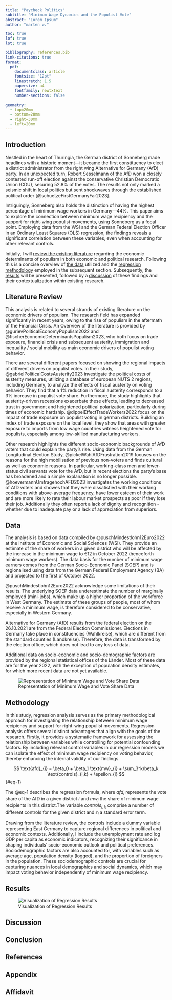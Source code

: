 ```yaml
---
title: "Paycheck Politics"
subtitle: "Minimum Wage Dynamics and the Populist Vote"
abstract: "Lorem Ipsum"
author: "marten w."

toc: true
lof: true
lot: true

bibliography: references.bib
link-citations: true
format:
  pdf:
    documentclass: article
    fontsize: "12pt"
    linestretch: 1.5
    papersize: a4
    fontfamily: newtxtext
    number-sections: false
    
geometry: 
  - top=20mm
  - bottom=20mm
  - right=30mm
  - left=20mm
---
```

`\pagenumbering{gobble}`{=latex}
`\pagebreak`{=latex}
`\pagenumbering{arabic}`{=latex}

## Introduction

Nestled in the heart of Thuringia, the German district of Sonneberg made headlines with a historic moment—it became the first constituency to elect a district administrator from the right wing Alternative for Germany (AfD) party. In an unexpected turn, Robert Sesselmann of the AfD won a closely contested run-off election against the conservative Christian Democratic Union (CDU), securing 52.8% of the votes. The results not only marked a seismic shift in local politics but sent shockwaves through the established political order [@schuetzeFirstGermanyFar2023].

Intriguingly, Sonneberg also holds the distinction of having the highest percentage of minimum wage workers in Germany—44%. This paper aims to explore the connection between minimum wage recipiency and the support for right-wing populist movements, using Sonneberg as a focal point. Employing data from the WSI and the German Federal Election Officer in an Ordinary Least Squares (OLS) regression, the findings reveals a significant correlation between these variables, even when accounting for other relevant controls.

Initially, I will [review the existing literature](#lit) regarding the economic determinants of populism in both economic and political research. Following this is a concise overview of [the data](#data) utilized and the [regression methodology](#method) employed in the subsequent section. Subsequently, the [results](#results) will be presented, followed by a [discussion](#discussion) of these findings and their contextualization within existing research.

## Literature Review {#lit}

This analysis is related to several strands of existing literature on the economic drivers of populism. The research field has expanded significantly in recent years, owing to the rise of populism in the aftermath of the Financial Crisis. An Overview of the literature is provided by @gurievPoliticalEconomyPopulism2022 and @fischerEconomicDeterminantsPopulism2023, who both focus on trade exposure, financial crisis and subsequent austerity, immigration and inequality / social mobility as main economic drivers of populist voting behavior.

There are several different papers focused on showing the regional impacts of different drivers on populist votes. In their study, @gabrielPoliticalCostsAusterity2023 investigate the political costs of austerity measures, utilizing a database of european NUTS 2 regions, including Germany, to analyze the effects of fiscal austerity on voting behavior. They find that a 1% reduction in fiscal austerity corresponds to a 3% increase in populist vote share. Furthermore, the study highlights that austerity-driven recessions exacerbate these effects, leading to decreased trust in government and heightened political polarization, particularly during times of economic hardship. @dippelEffectTradeWorkers2022 focus on the impact of trade exposure on populist voting in german districts. Building an index of trade exposure on the local level, they show that areas with greater exposure to imports from low wage countries witness heightened vote for populists, especially among low-skilled manufacturing workers. 

Other research highlights the different socio-economic backgrounds of AfD voters that could explain the party's rise. Using data from the German Longitudinal Election Study, @pickelWahlAfDFrustration2019 focuses on the reasons for the high mobilisation of previous non-voters and finds cultural as well as economic reasons. In particular, working-class men and lower-status civil servants vote for the AfD, but in recent elections the party's base has broadened and a simple explanation is no longer possible. @hoevermannUmfragehochAFD2023 investigates the working conditions of AfD voters and showes that they were dissatisfied with their working conditions with above-average frequency, have lower esteem of their work and are more likely to rate their labour market prospects as poor if they lose their job. Additionally they often report a lack of dignity and recognition - whether due to inadequate pay or a lack of appreciation from superiors.





## Data {#data}

The analysis is based on data compiled by @puschMindestlohn12Euro2022 at the Institute of Economic and Social Sciences (WSI). They provide an estimate of the share of workers in a given district who will be affected by the increase in the minimum wage to €12 in October 2022 (henceforth minimum wage workers). The data basis for the number of minimum wage earners comes from the German Socio-Economic Panel (SOEP) and is regionalised using data from the German Federal Employment Agency (BA) and projected to the first of October 2022.

@puschMindestlohn12Euro2022 acknowledge some limitations of their results. The underlying SOEP data underestimate the number of marginally employed (mini-jobs), which make up a higher proportion of the workforce in West Germany. The estimate of these groups of people, most of whom receive a minimum wage, is therefore considered to be conservative, especially in Western Germany.

Alternative for Germany (AfD) results from the federal election on the 26.10.2021 are from the Federal Election Commissioner. Elections in Germany take place in constituencies (Wahlkreise), which are different from the standard counties (Landkreise). Therefore, the data is transformed by the election office, which does not lead to any loss of data.

Additional data on socio-economic and socio-demographic factors are provided by the regional statistical offices of the Länder. Most of these data are for the year 2022, with the exception of population density estimates, for which more recent data are not yet available.

![Representation of Minimum Wage and Vote Share Data](images/maps.png)
 
## Methodology {#method}

In this study, regression analysis serves as the primary methodological approach for investigating the relationship between minimum wage recipiency and support for right-wing populist movements. Regression analysis offers several distinct advantages that align with the goals of the research. Firstly, it provides a systematic framework for assessing the relationship between variables while controlling for potential confounding factors. By including relevant control variables in our regression models we can isolate the effect of minimum wage recipiency on voting behavior, thereby enhancing the internal validity of our findings.

$$
\text{afd}_{i} = \beta_0 + \beta_1 \text{mw}_{i} + \sum_3^k\beta_k \text{controls}_{i,k} + \epsilon_{i}
$$ {#eq-1}

The @eq-1 describes the regression formula, where $afd_i$ represents the vote share of the AfD in a given district $i$ and $mw_i$ the share of minimum wage recipients in this district.The variable $controls_{i,k}$ comprise a number of different controls for the given district and $\epsilon_i$ a standard error term.

Drawing from the literature review, the controls include a dummy variable representing East Germany to capture regional differences in political and economic contexts. Additionally, I include the unemployment rate and log GDP per capita as economic indicators, recognizing their significance in shaping individuals' socio-economic outlook and political preferences. Sociodemographic factors are also accounted for, with variables such as average age, population density (logged), and the proportion of foreigners in the population. These sociodemographic controls are crucial for capturing nuances in local demographics and social dynamics, which may impact voting behavior independently of minimum wage recipiency.

```{=latex}
\begin{table}[!htbp] \centering 
  \caption{Summary Table of all Variables} 
  \label{} 
\begin{tabular}{@{\extracolsep{5pt}}lccccc} 
\\[-1.8ex]\hline 
\hline \\[-1.8ex] 
Statistic & \multicolumn{1}{c}{N} & \multicolumn{1}{c}{Mean} & \multicolumn{1}{c}{St. Dev.} & \multicolumn{1}{c}{Min} & \multicolumn{1}{c}{Max} \\ 
\hline \\[-1.8ex] 
AfD Results & 400 & 0.113 & 0.058 & 0.029 & 0.321 \\ 
MW recipiency & 400 & 0.194 & 0.064 & 0.079 & 0.440 \\ 
LINKE results & 399 & 0.045 & 0.029 & 0.015 & 0.155 \\ 
Unempl. Rate & 400 & 0.052 & 0.022 & 0.019 & 0.148 \\ 
GDP p.C. & 400 & 40,329.500 & 16,743.150 & 17,553 & 158,749 \\ 
Avg. Age & 400 & 45.277 & 2.008 & 40.700 & 51.000 \\ 
Pop. Density & 400 & 536.540 & 708.669 & 35.300 & 4,788.200 \\ 
Foreigners & 400 & 0.114 & 0.055 & 0.025 & 0.375 \\ 
\hline \\[-1.8ex] 
\end{tabular} 
\end{table} 
```

## Results {#results}

![Visualization of Regression Results](images/plot_basic.png){#fig-2}

## Discussion {#discussion}

## Conclusion



`\pagebreak`{=latex}

## References {-}

::: {#refs}
:::

## Appendix {-}

## Affidavit {-}
